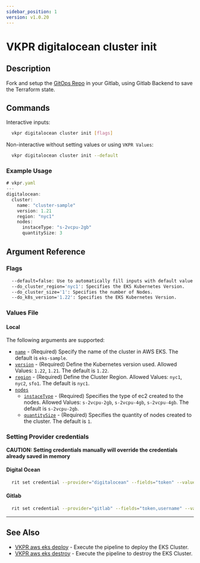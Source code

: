 ```yaml
---
sidebar_position: 1
version: v1.0.20
---
```


# VKPR digitalocean cluster init

## Description

Fork and setup the [GitOps Repo](https://gitlab.com/vkpr/k8s-digitalocean) in your Gitlab, using Gitlab Backend to save the Terraform state.

## Commands

Interactive inputs:

```bash
  vkpr digitalocean cluster init [flags]
```

Non-interactive without setting values or using `VKPR Values`:

```bash
  vkpr digitalocean cluster init --default
```

### Example Usage

```jsx title="vkpr digitalocean cluster init --default"
# vkpr.yaml
---
digitalocean:
  cluster:
    name: "cluster-sample"
    version: 1.21
    region: "nyc1"
    nodes:
      instaceType: "s-2vcpu-2gb"
      quantitySize: 3
```

## Argument Reference

### Flags

```sh
  --default=false: Use to automatically fill inputs with default value provided on config.json
  --do_cluster_region='nyc1': Specifies the EKS Kubernetes Version.
  --do_cluster_size='1': Specifies the number of Nodes.
  --do_k8s_version='1.22': Specifies the EKS Kubernetes Version.
```

### Values File

#### Local

The following arguments are supported:

- [`name`](#argument-reference) - (Required) Specify the name of the cluster in AWS EKS. The default is `eks-sample`.
- [`version`](#argument-reference) - (Required) Define the Kubernetes version used. Allowed Values: `1.22`, `1.21`. The default is `1.22`.
- [`region`](#argument-reference) - (Required) Define the Cluster Region. Allowed Values: `nyc1`, `nyc2`, `sfo1`. The default is `nyc1`.
- [`nodes`](#argument-reference)
  - [`instaceType`](#argument-reference) - (Required) Specifies the type of ec2 created to the nodes. Allowed Values: `s-2vcpu-2gb`, `s-2vcpu-4gb`, `s-2vcpu-4gb`. The default is `s-2vcpu-2gb`.
  - [`quantitySize`](#argument-reference) - (Required) Specifies the quantity of nodes created to the cluster. The default is `1`.

### Setting Provider credentials

**CAUTION: Setting credentials manually will override the credentials already saved in memory**

#### Digital Ocean

```bash
  rit set credential --provider="digitalocean" --fields="token" --values="your-api-token"
```

#### Gitlab

```bash
  rit set credential --provider="gitlab" --fields="token,username" --values="your-token,your-username"
```

---

## See Also

- [VKPR aws eks deploy](/docs/commands/aws/eks/vkpr_aws_eks_deploy) - Execute the pipeline to deploy the EKS Cluster.
- [VKPR aws eks destroy](/docs/commands/aws/eks/vkpr_aws_eks_destroy) - Execute the pipeline to destroy the EKS Cluster.
